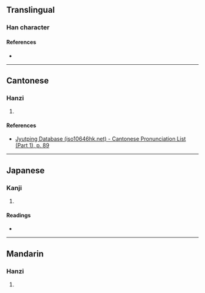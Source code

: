 {{character info/new}}
==Translingual==

===Han character===
{{Han char|rn=32|rad=土|as=13|sn=16|four=41132|canj=GYPO|ids=⿰土豦}}

====References====
* {{Han ref|kx=0240.280|dkj=05532|hdz=10491.060|uh=58C9|ud=22729|bh=E94B|bd=59723}}

----

==Cantonese==

===Hanzi===
{{yue-hanzi|jyut=[[geoi6]]|y=geui6}}

# {{rfdef|yue|sort=土13}}

====References====
* [http://www.iso10646hk.net/jp/document/download.jsp Jyutping Database (iso10646hk.net) - Cantonese Pronunciation List (Part 1), p. 89]

----

==Japanese==

===Kanji===
{{ja-kanji|grade=|rs=土13}}

# {{rfdef|ja|sort=土13}}

====Readings====
* {{ja-readings|on=[[きょ]] (kyo)|kun=}}

----

==Mandarin==

===Hanzi===
{{cmn-hanzi|pin=[[jù]] ([[ju4]])|wg=chü<sup>4</sup>}}

# {{rfdef|cmn|sort=土13}}